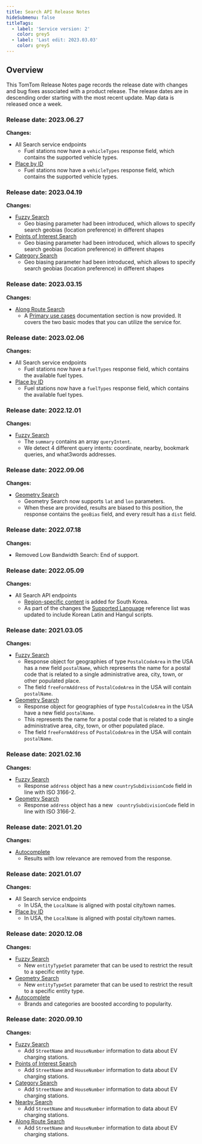 ```yaml
---
title: Search API Release Notes
hideSubmenu: false
titleTags:
  - label: 'Service version: 2'
    color: grey5
  - label: 'Last edit: 2023.03.03'
    color: grey5
---
```


## Overview

This TomTom Release Notes page records the release date with changes and bug fixes associated with a product release. The release dates are in descending order starting with the most recent update. Map data is released once a week.

### Release date: 2023.06.27

**Changes:**

- All Search service endpoints
  - Fuel stations now have a `vehicleTypes` response field, which contains the supported vehicle types.
- [Place by ID](/search-api/documentation/place-by-id-service/place-by-id)
  - Fuel stations now have a `vehicleTypes` response field, which contains the supported vehicle types.

### Release date: 2023.04.19

**Changes:**

- [Fuzzy Search](/search-api/documentation/search-service/fuzzy-search)
  - Geo biasing parameter had been introduced, which allows to specify search geobias (location preference) in
  different shapes
- [Points of Interest Search](/search-api/documentation/search-service/points-of-interest-search)
  - Geo biasing parameter had been introduced, which allows to specify search geobias (location preference) in
  different shapes
- [Category Search](/search-api/documentation/search-service/category-search)
  - Geo biasing parameter had been introduced, which allows to specify search geobias (location preference) in
   different shapes


### Release date: 2023.03.15

**Changes:**  

- [Along Route Search](/search-api/documentation/search-service/along-route-search)
  - A [Primary use cases](/search-api/documentation/search-service/along-route-search/#primary-use-cases) documentation section is now provided. It covers the two basic modes that you can utilize the service for.

### Release date: 2023.02.06

**Changes:**  

- All Search service endpoints 
  - Fuel stations now have a `fuelTypes` response field, which contains the available fuel types.
- [Place by ID](/search-api/documentation/place-by-id-service/place-by-id)
  - Fuel stations now have a `fuelTypes` response field, which contains the available fuel types.

### Release date: 2022.12.01

**Changes:**  

- [Fuzzy Search](/search-api/documentation/search-service/fuzzy-search)  
  - The `summary` contains an array `queryIntent`. 
  - We detect 4 different query intents: coordinate, nearby, bookmark queries, and what3words addresses.

### Release date: 2022.09.06

**Changes:**  

- [Geometry Search](/search-api/documentation/search-service/geometry-search)  
  - Geometry Search now supports `lat` and `lon` parameters. 
  - When these are provided, results are biased to this position, the response contains the `geoBias` field, and every result has a `dist` field.

### Release date: 2022.07.18

**Changes:**  

- Removed Low Bandwidth Search: End of support.

### Release date: 2022.05.09

**Changes:**   

- All Search API endpoints
  - [Region-specific content](/search-api/documentation/product-information/region-specific-content) is added for South Korea. 
  - As part of the changes the [Supported Language](/search-api/documentation/product-information/supported-languages) reference list was updated to include Korean Latin and Hangul scripts.

### Release date: 2021.03.05

**Changes:**    

- [Fuzzy Search](/search-api/documentation/search-service/fuzzy-search)
  - Response object for geographies of type `PostalCodeArea` in the USA has a new field `postalName`, which represents the name for a postal code that is related to a single administrative area, city, town, or other populated place.
  - The field `freeFormAddress` of `PostalCodeArea` in the USA will contain `postalName`.
- [Geometry Search](/search-api/documentation/search-service/geometry-search) 
  - Response object for geographies of type `PostalCodeArea` in the USA have a new field  `postalName`. 
  - This represents the name for a postal code that is related to a single administrative area, city, town, or other populated place.
  - The field `freeFormAddress` of `PostalCodeArea` in the USA will contain `postalName`.

### Release date: 2021.02.16

**Changes:**  

- [Fuzzy Search](/search-api/documentation/search-service/fuzzy-search)
  - Response `address` object has a new `countrySubdivisionCode` field in line with ISO 3166-2.
- [Geometry Search](/search-api/documentation/search-service/geometry-search)
  - Response `address` object has a new ` countrySubdivisionCode` field in line with ISO 3166-2.

### Release date: 2021.01.20  

**Changes:**   

- [Autocomplete](/search-api/documentation/autocomplete-service/autocomplete)
  - Results with low relevance are removed from the response.

### Release date: 2021.01.07

**Changes:**  

- All Search service endpoints
  - In USA, the `LocalName` is aligned with postal city/town names.
- [Place by ID](/search-api/documentation/place-by-id-service/place-by-id)
  - In USA, the  `LocalName`  is aligned with postal city/town names.

### Release date: 2020.12.08

**Changes:**  

- [Fuzzy Search](/search-api/documentation/search-service/fuzzy-search)
  - New  `entityTypeSet`  parameter that can be used to restrict the result to a specific entity type.
- [Geometry Search](/search-api/documentation/search-service/geometry-search)
  - New  `entityTypeSet`  parameter that can be used to restrict the result to a specific entity type. 
- [Autocomplete](/search-api/documentation/autocomplete-service/autocomplete)
  - Brands and categories are boosted according to popularity.

### Release date: 2020.09.10

**Changes:**  

- [Fuzzy Search](/search-api/documentation/search-service/fuzzy-search)
  - Add  `StreetName`  and  `HouseNumber`  information to data about EV charging stations.
- [Points of Interest Search](/search-api/documentation/search-service/points-of-interest-search)
  - Add  `StreetName`  and  `HouseNumber`  information to data about EV charging stations.
- [Category Search](/search-api/documentation/search-service/category-search)
  - Add  `StreetName`  and  `HouseNumber`  information to data about EV charging stations.
- [Nearby Search](/search-api/documentation/search-service/nearby-search)
  - Add  `StreetName`  and  `HouseNumber`  information to data about EV charging stations.  
- [Along Route Search](/search-api/documentation/search-service/along-route-search)
  - Add  `StreetName`  and  `HouseNumber`  information to data about EV charging stations.  

